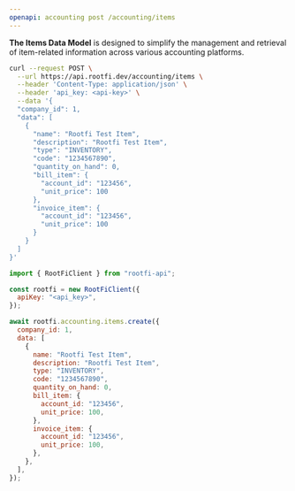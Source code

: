 ```yaml
---
openapi: accounting post /accounting/items
---
```


**The Items Data Model** is designed to simplify the management and retrieval of item-related information across various accounting platforms.

<RequestExample>

```bash cURL
curl --request POST \
  --url https://api.rootfi.dev/accounting/items \
  --header 'Content-Type: application/json' \
  --header 'api_key: <api-key>' \
  --data '{
  "company_id": 1,
  "data": [
    {
      "name": "Rootfi Test Item",
      "description": "Rootfi Test Item",
      "type": "INVENTORY",
      "code": "1234567890",
      "quantity_on_hand": 0,
      "bill_item": {
        "account_id": "123456",
        "unit_price": 100
      },
      "invoice_item": {
        "account_id": "123456",
        "unit_price": 100
      }
    }
  ]
}'
```

```javascript NodeJS
import { RootFiClient } from "rootfi-api";

const rootfi = new RootFiClient({
  apiKey: "<api_key>",
});

await rootfi.accounting.items.create({
  company_id: 1,
  data: [
    {
      name: "Rootfi Test Item",
      description: "Rootfi Test Item",
      type: "INVENTORY",
      code: "1234567890",
      quantity_on_hand: 0,
      bill_item: {
        account_id: "123456",
        unit_price: 100,
      },
      invoice_item: {
        account_id: "123456",
        unit_price: 100,
      },
    },
  ],
});
```

</RequestExample>
